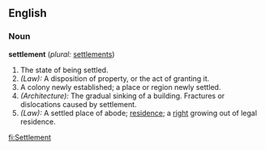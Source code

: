 ==English==

===Noun===
'''settlement'''  (''plural:'' [[settlements]])
# The state of being settled.
# ''(Law):'' A disposition of property, or the act of granting it.
# A colony newly established; a place or region newly settled.
# ''(Architecture):'' The gradual sinking of a building.   Fractures or dislocations caused by settlement.
# ''(Law):'' A settled place of abode; [[residence]]; a [[right]] growing out of legal residence.

[[fi:Settlement]]